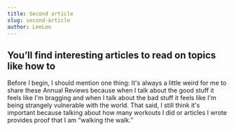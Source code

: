```yaml
---
title: Second article
slug: second-article
author: LeeLoo
---
```

## You’ll find interesting articles to read on topics like how to 
Before I begin, I should mention one thing: It's always a little
 weird for me to share these Annual Reviews because when I talk 
 about the good stuff it feels like I'm bragging and when I talk
  about the bad stuff it feels like I'm being strangely vulnerable
   with the world. That said, I still think it's important because
    talking about how many workouts I did or articles I wrote provides 
    proof that I am “walking the walk.”